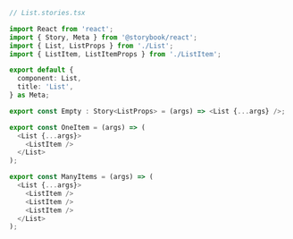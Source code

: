 ```ts
// List.stories.tsx

import React from 'react';
import { Story, Meta } from '@storybook/react';
import { List, ListProps } from './List';
import { ListItem, ListItemProps } from './ListItem';

export default {
  component: List,
  title: 'List',
} as Meta;

export const Empty : Story<ListProps> = (args) => <List {...args} />;

export const OneItem = (args) => (
  <List {...args}>
    <ListItem />
  </List>
);

export const ManyItems = (args) => (
  <List {...args}>
    <ListItem />
    <ListItem />
    <ListItem />
  </List>
);
```